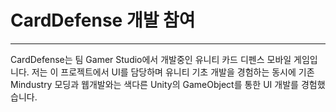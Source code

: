 # CardDefense 개발 참여

---

CardDefense는 팀 Gamer Studio에서 개발중인 유니티 카드 디펜스 모바일
게임입니다.
저는 이 프로젝트에서 UI를 담당하며 유니티 기초 개발을 경험하는 동시에
기존 Mindustry 모딩과 웹개발와는 색다른 Unity의 GameObject를 통한 UI
개발를 경험했습니다.

<UserCard username="Gamer-Studio" />
